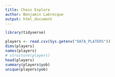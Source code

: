 ```yaml
---
title: Chess Explore
author: Benjamin Labrecque
output: html_document
---
```


```r
library(tidyverse)
```

```r
players <- read.csv(Sys.getenv("DATA_PLATERS"))
dims(players)
names(players)
# structure(players)
head(players)
summary(players$yob)
unique(players$yob)
```
